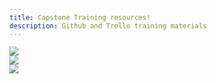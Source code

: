 ```yaml
---
title: Capstone Training resources!
description: Github and Trello training materials
---
```



<div class="github">
  <LinkCard
    title="GitHub"
    description="Training resources related to GitHub. "
    href="/capstonetraining/Github/"
  />
  <img src="/artgallery.png" class="pi" />
</div>

<div class = 'trello'>
<LinkCard
  title="Trello"
  description="Training related to Trello for Capstone units"
  href="/capstonetraining/Trello/"
/>
<img src="/courseflow.png" class = "pi"/>

</div>

<div class="operations">
  <LinkCard
    title="Operations"
    description="a dedicated team for monitoring the other
    products and making their jobs as easier
    through research documentation.."
    href="/products/company-operations/example/"
  />
  <img src="/operation.png" class="pi" />
</div>
